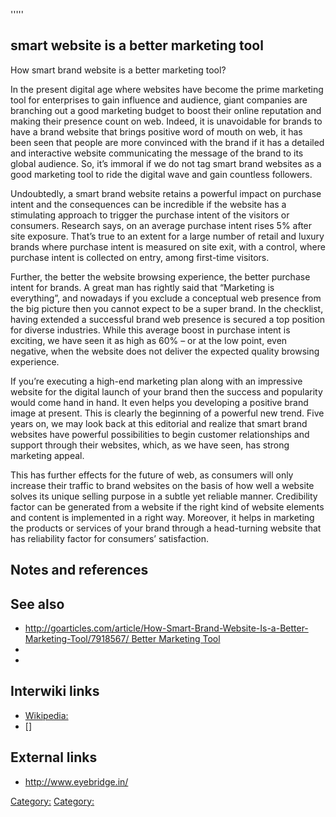 '''''
== smart website is a better marketing tool ==

How smart brand website is a better marketing tool?

In the present digital age where websites have become the prime marketing tool for enterprises to gain influence and audience, giant companies are branching out a good marketing budget to boost their online reputation and making their presence count on web. Indeed, it is unavoidable for brands to have a brand website that brings positive word of mouth on web, it has been seen that people are more convinced with the brand if it has a detailed and interactive website communicating the message of the brand to its global audience.  So, it’s immoral if we do not tag smart brand websites as a good marketing tool to ride the digital wave and gain countless followers. 

Undoubtedly, a smart brand website retains a powerful impact on purchase intent and the consequences can be incredible if the website has a stimulating approach to trigger the purchase intent of the visitors or consumers. Research says, on an average purchase intent rises 5% after site exposure. That’s true to an extent for a large number of retail and luxury brands where purchase intent is measured on site exit, with a control, where purchase intent is collected on entry, among first-time visitors. 

Further, the better the website browsing experience, the better purchase intent for brands. A great man has rightly said that “Marketing is everything”, and nowadays if you exclude a conceptual web presence from the big picture then you cannot expect to be a super brand. In the checklist, having extended a successful brand web presence is secured a top position for diverse industries. While this average boost in purchase intent is exciting, we have seen it as high as 60% – or at the low point, even negative, when the website does not deliver the expected quality browsing experience.

If you’re executing a high-end marketing plan along with an impressive website for the digital launch of your brand then the success and popularity would come hand in hand. It even helps you developing a positive brand image at present. This is clearly the beginning of a powerful new trend. Five years on, we may look back at this editorial and realize that smart brand websites have powerful possibilities to begin customer relationships and support through their websites, which, as we have seen, has strong marketing appeal. 

This has further effects for the future of web, as consumers will only increase their traffic to brand websites on the basis of how well a website solves its unique selling purpose in a subtle yet reliable manner. Credibility factor can be generated from a website if the right kind of website elements and content is implemented in a right way. Moreover, it helps in marketing the products or services of your brand through a head-turning website that has reliability factor for consumers’ satisfaction. 

== Notes and references ==
{{reflist}}

== See also ==

* [[http://goarticles.com/article/How-Smart-Brand-Website-Is-a-Better-Marketing-Tool/7918567/ Better Marketing Tool]]
* [[]]
* [[]]

== Interwiki links ==

* [[Wikipedia:]]
* []

== External links ==

* [http://www.eyebridge.in/ http://www.eyebridge.in/] 


{{stub}}

[[Category:]]
[[Category:]]